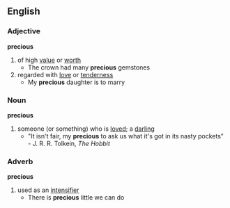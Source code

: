 ==English==
===Adjective===
'''precious'''
#of high [[value]] or [[worth]]
#* The crown had many '''precious''' gemstones
#regarded with [[love]] or [[tenderness]]
#* My '''precious''' daughter is to marry
===Noun===
'''precious'''
#someone (or something) who is [[loved]]; a [[darling]]
#* "It isn't fair, my '''precious''' to ask us what it's got in its nasty pockets" - J. R. R. Tolkein, ''The Hobbit''
===Adverb===
'''precious'''
#used as an [[intensifier]]
#* There is '''precious''' little we can do